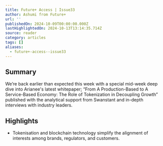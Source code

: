 ```yaml
---
title: Future+ Access | Issue33
author: Ashumi from Future+
url: ''
publishedOn: 2024-10-09T00:00:00.000Z
lastHighlightedOn: 2024-10-13T13:14:35.714Z
source: reader
category: articles
tags: []
aliases:
  - future+-access--issue33
---
```

## Summary

We’re back earlier than expected this week with a special mid-week deep dive into Arianee's latest whitepaper; “From A Production-Based to A Service-Based Economy: The Role of Tokenization in Decoupling Growth” published with the analytical support from Swanstant and in-depth interviews with industry leaders.

## Highlights
- Tokenisation and blockchain technology simplify the alignment of interests among brands, regulators, and customers.
